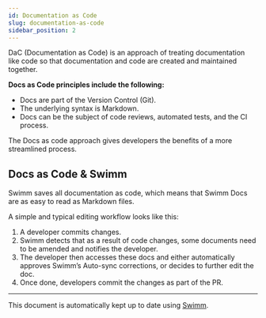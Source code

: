 ```yaml
---
id: Documentation as Code
slug: documentation-as-code
sidebar_position: 2
---
```



DaC (Documentation as Code) is an approach of treating documentation like code so that documentation and code are created and maintained together.

**Docs as Code principles include the following:**

- Docs are part of the Version Control (Git).
- The underlying syntax is Markdown.
- Docs can be the subject of code reviews, automated tests, and the CI process.

The Docs as code approach gives developers the benefits of a more streamlined process.

## Docs as Code & Swimm

Swimm saves all documentation as code, which means that Swimm Docs are as easy to read as Markdown files.

A simple and typical editing workflow looks like this:

1.  A developer commits changes.
2.  Swimm detects that as a result of code changes, some documents need to be amended and notifies the developer.
3.  The developer then accesses these docs and either automatically approves Swimm’s Auto-sync corrections, or decides to further edit the doc.
4.  Once done, developers commit the changes as part of the PR.

---

This document is automatically kept up to date using [Swimm](https://swimm.io).
